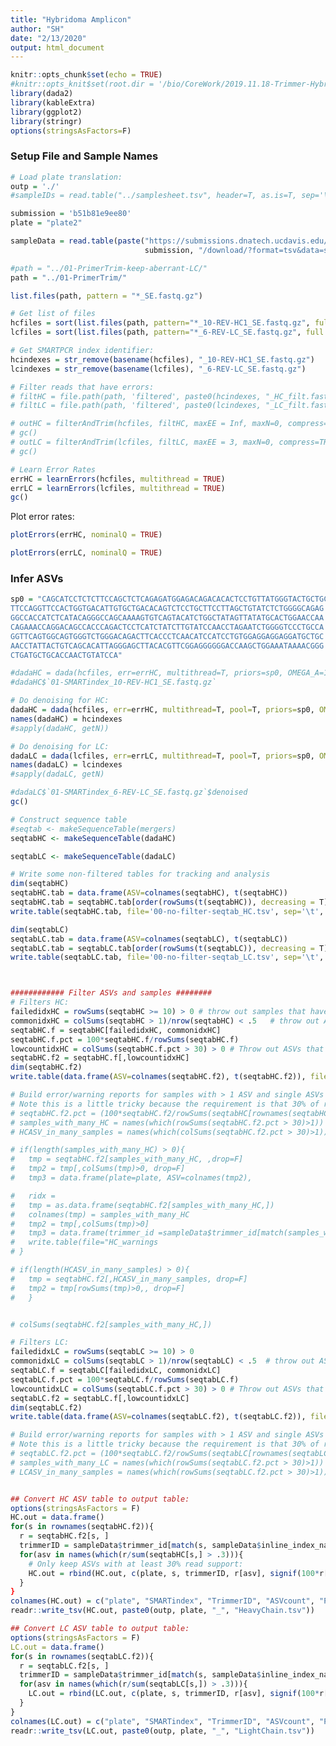 ```yaml
---
title: "Hybridoma Amplicon"
author: "SH"
date: "2/13/2020"
output: html_document
---
```


```r
knitr::opts_chunk$set(echo = TRUE)
#knitr::opts_knit$set(root.dir = '/bio/CoreWork/2019.11.18-Trimmer-Hybridoma-Seq/2020-02-07-run-rerun_of_27-samples-SMARTPCR')
library(dada2)
library(kableExtra)
library(ggplot2)
library(stringr)
options(stringsAsFactors=F)
```

### Setup File and Sample Names

```r
# Load plate translation:
outp = './'
#sampleIDs = read.table("../samplesheet.tsv", header=T, as.is=T, sep='\t')

submission = 'b51b81e9ee80'
plate = "plate2"

sampleData = read.table(paste("https://submissions.dnatech.ucdavis.edu/server/api/submissions/", 
                              submission, "/download/?format=tsv&data=samples", sep=''), sep='\t', header=T, as.is=T)

#path = "../01-PrimerTrim-keep-aberrant-LC/"
path = "../01-PrimerTrim/"

list.files(path, pattern = "*_SE.fastq.gz")

# Get list of files
hcfiles = sort(list.files(path, pattern="*_10-REV-HC1_SE.fastq.gz", full.names=T))
lcfiles = sort(list.files(path, pattern="*_6-REV-LC_SE.fastq.gz", full.names=T))

# Get SMARTPCR index identifier:
hcindexes = str_remove(basename(hcfiles), "_10-REV-HC1_SE.fastq.gz")
lcindexes = str_remove(basename(lcfiles), "_6-REV-LC_SE.fastq.gz")

# Filter reads that have errors:
# filtHC = file.path(path, 'filtered', paste0(hcindexes, "_HC_filt.fastq.gz"))
# filtLC = file.path(path, 'filtered', paste0(lcindexes, "_LC_filt.fastq.gz"))

# outHC = filterAndTrim(hcfiles, filtHC, maxEE = Inf, maxN=0, compress=TRUE, multithread=TRUE, truncQ=0)
# gc()
# outLC = filterAndTrim(lcfiles, filtLC, maxEE = 3, maxN=0, compress=TRUE, multithread=TRUE, truncQ=0)
# gc()

# Learn Error Rates
errHC = learnErrors(hcfiles, multithread = TRUE)
errLC = learnErrors(lcfiles, multithread = TRUE)
gc()

```

Plot error rates:

```r
plotErrors(errHC, nominalQ = TRUE)

```

```r
plotErrors(errLC, nominalQ = TRUE)

```


### Infer ASVs

```r

sp0 = "CAGCATCCTCTCTTCCAGCTCTCAGAGATGGAGACAGACACACTCCTGTTATGGGTACTGCTGCTCTGGG
TTCCAGGTTCCACTGGTGACATTGTGCTGACACAGTCTCCTGCTTCCTTAGCTGTATCTCTGGGGCAGAG
GGCCACCATCTCATACAGGGCCAGCAAAAGTGTCAGTACATCTGGCTATAGTTATATGCACTGGAACCAA
CAGAAACCAGGACAGCCACCCAGACTCCTCATCTATCTTGTATCCAACCTAGAATCTGGGGTCCCTGCCA
GGTTCAGTGGCAGTGGGTCTGGGACAGACTTCACCCTCAACATCCATCCTGTGGAGGAGGAGGATGCTGC
AACCTATTACTGTCAGCACATTAGGGAGCTTACACGTTCGGAGGGGGGACCAAGCTGGAAATAAAACGGG
CTGATGCTGCACCAACTGTATCCA"

#dadaHC = dada(hcfiles, err=errHC, multithread=T, priors=sp0, OMEGA_A=1e-50, OMEGA_C=1, pool=T)
#dadaHC$`01-SMARTindex_10-REV-HC1_SE.fastq.gz`

# Do denoising for HC:
dadaHC = dada(hcfiles, err=errHC, multithread=T, pool=T, priors=sp0, OMEGA_A=1e-60, OMEGA_C=0)
names(dadaHC) = hcindexes
#sapply(dadaHC, getN))

# Do denoising for LC:
dadaLC = dada(lcfiles, err=errLC, multithread=T, pool=T, priors=sp0, OMEGA_A=1e-60, OMEGA_C=0)
names(dadaLC) = lcindexes
#sapply(dadaLC, getN)

#dadaLC$`01-SMARTindex_6-REV-LC_SE.fastq.gz`$denoised
gc()

# Construct sequence table
#seqtab <- makeSequenceTable(mergers)
seqtabHC <- makeSequenceTable(dadaHC)

seqtabLC <- makeSequenceTable(dadaLC)

# Write some non-filtered tables for tracking and analysis
dim(seqtabHC)
seqtabHC.tab = data.frame(ASV=colnames(seqtabHC), t(seqtabHC))
seqtabHC.tab = seqtabHC.tab[order(rowSums(t(seqtabHC)), decreasing = T), ]
write.table(seqtabHC.tab, file='00-no-filter-seqtab_HC.tsv', sep='\t', row.names=F)

dim(seqtabLC)
seqtabLC.tab = data.frame(ASV=colnames(seqtabLC), t(seqtabLC))
seqtabLC.tab = seqtabLC.tab[order(rowSums(t(seqtabLC)), decreasing = T), ]
write.table(seqtabLC.tab, file='00-no-filter-seqtab_LC.tsv', sep='\t', row.names=F)



############ Filter ASVs and samples ########
# Filters HC:
failedidxHC = rowSums(seqtabHC >= 10) > 0 # throw out samples that have no ASV with at least 10 reads of support 
commonidxHC = colSums(seqtabHC > 1)/nrow(seqtabHC) < .5   # throw out ASVs that show up in > 50% of samples 
seqtabHC.f = seqtabHC[failedidxHC, commonidxHC]
seqtabHC.f.pct = 100*seqtabHC.f/rowSums(seqtabHC.f)
lowcountidxHC = colSums(seqtabHC.f.pct > 30) > 0 # Throw out ASVs that do not get support from at least 30% of reads
seqtabHC.f2 = seqtabHC.f[,lowcountidxHC]
dim(seqtabHC.f2)
write.table(data.frame(ASV=colnames(seqtabHC.f2), t(seqtabHC.f2)), file='01-filtered-seqtab_HC.tsv', sep='\t', row.names = F)

# Build error/warning reports for samples with > 1 ASV and single ASVs reported for more than one sample:
# Note this is a little tricky because the requirement is that 30% of reads for the sample, pre-filtering, need to support the ASV:
# seqtabHC.f2.pct = (100*seqtabHC.f2/rowSums(seqtabHC[rownames(seqtabHC.f2),]))
# samples_with_many_HC = names(which(rowSums(seqtabHC.f2.pct > 30)>1))
# HCASV_in_many_samples = names(which(colSums(seqtabHC.f2.pct > 30)>1))

# if(length(samples_with_many_HC) > 0){
#   tmp = seqtabHC.f2[samples_with_many_HC, ,drop=F]
#   tmp2 = tmp[,colSums(tmp)>0, drop=F]
#   tmp3 = data.frame(plate=plate, ASV=colnames(tmp2), 

#   ridx = 
#   tmp = as.data.frame(seqtabHC.f2[samples_with_many_HC,])
#   colnames(tmp) = samples_with_many_HC
#   tmp2 = tmp[,colSums(tmp)>0]
#   tmp3 = data.frame(trimmer_id =sampleData$trimmer_id[match(samples_with_many_HC, sampleData$inline_index_name)
#   write.table(file="HC_warnings
# }

# if(length(HCASV_in_many_samples) > 0){
#   tmp = seqtabHC.f2[,HCASV_in_many_samples, drop=F]
#   tmp2 = tmp[rowSums(tmp)>0,, drop=F]
#   }


# colSums(seqtabHC.f2[samples_with_many_HC,])

# Filters LC:
failedidxLC = rowSums(seqtabLC >= 10) > 0
commonidxLC = colSums(seqtabLC > 1)/nrow(seqtabLC) < .5  # throw out ASVs that show up in >2 samples
seqtabLC.f = seqtabLC[failedidxLC, commonidxLC]
seqtabLC.f.pct = 100*seqtabLC.f/rowSums(seqtabLC.f)
lowcountidxLC = colSums(seqtabLC.f.pct > 30) > 0 # Throw out ASVs that do not get support from at least 30% of reads
seqtabLC.f2 = seqtabLC.f[,lowcountidxLC]
dim(seqtabLC.f2)
write.table(data.frame(ASV=colnames(seqtabLC.f2), t(seqtabLC.f2)), file='01-filtered-seqtab_LC.tsv', sep='\t', row.names=F)

# Build error/warning reports for samples with > 1 ASV and single ASVs reported for more than one sample:
# Note this is a little tricky because the requirement is that 30% of reads for the sample, pre-filtering, need to support the ASV:
# seqtabLC.f2.pct = (100*seqtabLC.f2/rowSums(seqtabLC[rownames(seqtabLC.f2),]))
# samples_with_many_LC = names(which(rowSums(seqtabLC.f2.pct > 30)>1))
# LCASV_in_many_samples = names(which(rowSums(seqtabLC.f2.pct > 30)>1))


## Convert HC ASV table to output table:
options(stringsAsFactors = F)
HC.out = data.frame()
for(s in rownames(seqtabHC.f2)){
  r = seqtabHC.f2[s, ]  
  trimmerID = sampleData$trimmer_id[match(s, sampleData$inline_index_name)]
  for(asv in names(which(r/sum(seqtabHC[s,] > .3))){ 
    # Only keep ASVs with at least 30% read support:
    HC.out = rbind(HC.out, c(plate, s, trimmerID, r[asv], signif(100*r[asv]/sum(seqtabHC[s,]), 3), asv))
  }
}
colnames(HC.out) = c("plate", "SMARTindex", "TrimmerID", "ASVcount", "PctSupport", "HeavyChain")
readr::write_tsv(HC.out, paste0(outp, plate, "_", "HeavyChain.tsv"))

## Convert LC ASV table to output table:
options(stringsAsFactors = F)
LC.out = data.frame()
for(s in rownames(seqtabLC.f2)){
  r = seqtabLC.f2[s, ]  
  trimmerID = sampleData$trimmer_id[match(s, sampleData$inline_index_name)]
  for(asv in names(which(r/sum(seqtabLC[s,]) > .3))){
    LC.out = rbind(LC.out, c(plate, s, trimmerID, r[asv], signif(100*r[asv]/sum(seqtabLC[s,]), 3), asv))
  }
}
colnames(LC.out) = c("plate", "SMARTindex", "TrimmerID", "ASVcount", "PctSupport", "LightChain")
readr::write_tsv(LC.out, paste0(outp, plate, "_", "LightChain.tsv"))



```


